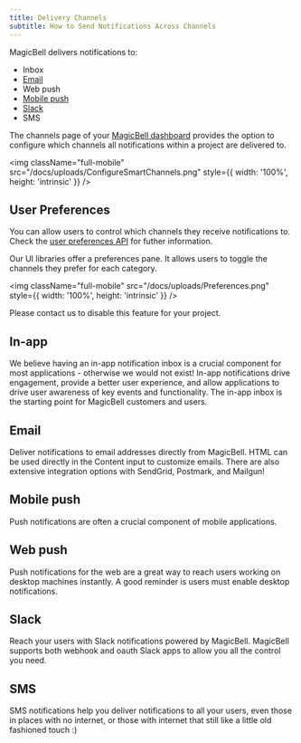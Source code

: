 ```yaml
---
title: Delivery Channels
subtitle: How to Send Notifications Across Channels
---
```


MagicBell delivers notifications to:

- Inbox
- [Email](/docs/email/email-overview)
- Web push
- [Mobile push](/docs/react-native/implement-mobile-push-notifications#setup-android-push-notifications)
- [Slack](/docs/slack)
- SMS

The channels page of your [MagicBell dashboard](https://app.magicbell.com)
provides the option to configure which channels all notifications within a
project are delivered to.

<img
  className="full-mobile"
  src="/docs/uploads/ConfigureSmartChannels.png"
  style={{ width: '100%', height: 'intrinsic' }}
/>

## User Preferences

You can allow users to control which channels they receive notifications to.
Check the [user preferences API](/docs/rest-api/reference#get-preferences) for
futher information.

Our UI libraries offer a preferences pane. It allows users to toggle the
channels they prefer for each category.

<img
  className="full-mobile"
  src="/docs/uploads/Preferences.png"
  style={{ width: '100%', height: 'intrinsic' }}
/>

Please contact us to disable this feature for your project.

## In-app

We believe having an in-app notification inbox is a crucial component for most
applications - otherwise we would not exist! In-app notifications drive
engagement, provide a better user experience, and allow applications to drive
user awareness of key events and functionality. The in-app inbox is the starting
point for MagicBell customers and users.

## Email

Deliver notifications to email addresses directly from MagicBell. HTML can be
used directly in the Content input to customize emails. There are also extensive
integration options with SendGrid, Postmark, and Mailgun!

## Mobile push

Push notifications are often a crucial component of mobile applications.

## Web push

Push notifications for the web are a great way to reach users working on desktop
machines instantly. A good reminder is users must enable desktop notifications.

## Slack

Reach your users with Slack notifications powered by MagicBell. MagicBell supports
both webhook and oauth Slack apps to allow you all the control you need.

## SMS

SMS notifications help you deliver notifications to all your users, even those
in places with no internet, or those with internet that still like a little old
fashioned touch :)
